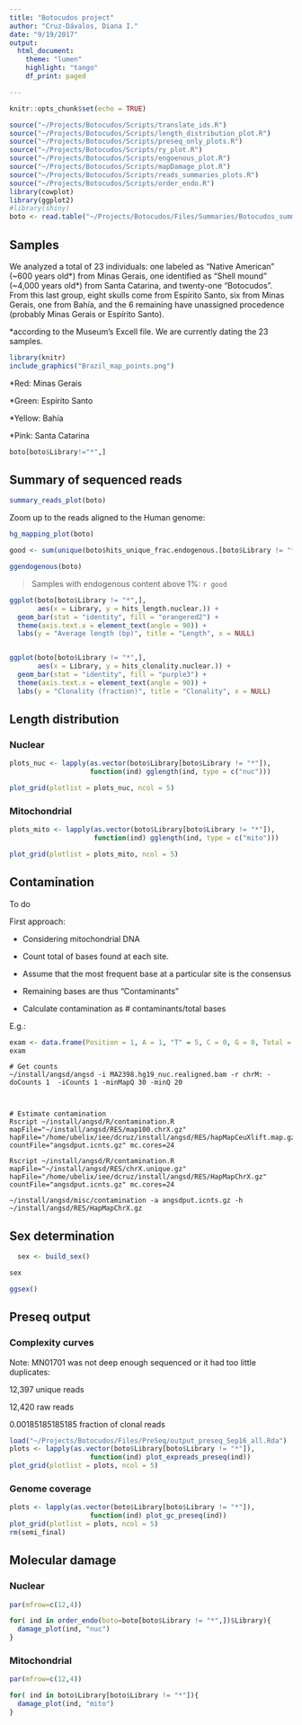 ```yaml
---
title: "Botocudos project"
author: "Cruz-Dávalos, Diana I."
date: "9/19/2017"
output: 
  html_document:
    theme: "lumen"
    highlight: "tango"
    df_print: paged

---
```

```r
knitr::opts_chunk$set(echo = TRUE)
```

```r
source("~/Projects/Botocudos/Scripts/translate_ids.R")
source("~/Projects/Botocudos/Scripts/length_distribution_plot.R")
source("~/Projects/Botocudos/Scripts/preseq_only_plots.R")
source("~/Projects/Botocudos/Scripts/ry_plot.R")
source("~/Projects/Botocudos/Scripts/engoenous_plot.R")
source("~/Projects/Botocudos/Scripts/mapDamage_plot.R")
source("~/Projects/Botocudos/Scripts/reads_summaries_plots.R")
source("~/Projects/Botocudos/Scripts/order_endo.R")
library(cowplot)
library(ggplot2)
#library(shiny)
boto <- read.table("~/Projects/Botocudos/Files/Summaries/Botocudos_summary_2017_09_18.table", header = T)
```


## Samples

We analyzed a total of 23 individuals: one labeled as "Native American" (~600 years old\*) from Minas Gerais, one identified as "Shell mound" (~4,000 years old\*) from Santa Catarina, and twenty-one "Botocudos". From this last group, eight skulls come from Espírito Santo, six from Minas Gerais, one from Bahía, and the 6 remaining have unassigned procedence (probably Minas Gerais or Espírito Santo).

\*according to the Museum's Excell file. We are currently dating the 23 samples.

```r
library(knitr)
include_graphics("Brazil_map_points.png")
```
*Red: Minas Gerais

*Green: Espírito Santo

*Yellow: Bahía

*Pink: Santa Catarina

```r
boto[boto$Library!="*",]
```

## Summary of sequenced reads

```r

summary_reads_plot(boto)

```

Zoom up to the reads aligned to the Human genome: 

```r

hg_mapping_plot(boto)

```

```r
good <- sum(unique(boto$hits_unique_frac.endogenous.[boto$Library != "*"]) >0.01)

ggendogenous(boto)

```


> Samples with endogenous content above 1%: `r good`


```r

ggplot(boto[boto$Library != "*",], 
       aes(x = Library, y = hits_length.nuclear.)) +
  geom_bar(stat = "identity", fill = "orangered2") +
  theme(axis.text.x = element_text(angle = 90)) +
  labs(y = "Average length (bp)", title = "Length", x = NULL)


ggplot(boto[boto$Library != "*",], 
       aes(x = Library, y = hits_clonality.nuclear.)) +
  geom_bar(stat = "identity", fill = "purple3") +
  theme(axis.text.x = element_text(angle = 90)) +
  labs(y = "Clonality (fraction)", title = "Clonality", x = NULL)

```

## Length distribution

### Nuclear
```r
plots_nuc <- lapply(as.vector(boto$Library[boto$Library != "*"]), 
                    function(ind) gglength(ind, type = c("nuc")))

plot_grid(plotlist = plots_nuc, ncol = 5)

```


### Mitochondrial
```r
plots_mito <- lapply(as.vector(boto$Library[boto$Library != "*"]), 
                     function(ind) gglength(ind, type = c("mito")))

plot_grid(plotlist = plots_mito, ncol = 5)

```

## Contamination

To do

First approach:

- Considering mitochondrial DNA

- Count total of bases found at each site. 

- Assume that the most frequent base at a particular site is the consensus

- Remaining bases are thus "Contaminants"

- Calculate contamination as # contaminants/total bases 

E.g.:

```r

exam <- data.frame(Position = 1, A = 1, "T" = 5, C = 0, G = 0, Total = 6, Consensus = 5, Contaminants = 1, Frac.Contamination = 1/6)
exam
```

```
# Get counts
~/install/angsd/angsd -i MA2398.hg19_nuc.realigned.bam -r chrM: -doCounts 1  -iCounts 1 -minMapQ 30 -minQ 20



# Estimate contamination
Rscript ~/install/angsd/R/contamination.R mapFile="~/install/angsd/RES/map100.chrX.gz" hapFile="/home/ubelix/iee/dcruz/install/angsd/RES/hapMapCeuXlift.map.gz" countFile="angsdput.icnts.gz" mc.cores=24

Rscript ~/install/angsd/R/contamination.R mapFile="~/install/angsd/RES/chrX.unique.gz" hapFile="/home/ubelix/iee/dcruz/install/angsd/RES/HapMapChrX.gz" countFile="angsdput.icnts.gz" mc.cores=24

~/install/angsd/misc/contamination -a angsdput.icnts.gz -h ~/install/angsd/RES/HapMapChrX.gz
```

## Sex determination

```r
  sex <- build_sex()

sex

```


```r

ggsex()

```


## Preseq output

### Complexity curves

Note: MN01701 was not deep enough sequenced or it had too little duplicates:

12,397 unique reads

12,420 raw reads

0.00185185185185 fraction of clonal reads

```r
load("~/Projects/Botocudos/Files/PreSeq/output_preseq_Sep16_all.Rda")
plots <- lapply(as.vector(boto$Library[boto$Library != "*"]), 
                    function(ind) plot_expreads_preseq(ind))
plot_grid(plotlist = plots, ncol = 5)

```

### Genome coverage

```r
plots <- lapply(as.vector(boto$Library[boto$Library != "*"]), 
                    function(ind) plot_gc_preseq(ind))
plot_grid(plotlist = plots, ncol = 5)
rm(semi_final)
```

## Molecular damage

### Nuclear

```r

par(mfrow=c(12,4))

for( ind in order_endo(boto=boto[boto$Library != "*",])$Library){
  damage_plot(ind, "nuc")
} 


```

### Mitochondrial

```r

par(mfrow=c(12,4))

for( ind in boto$Library[boto$Library != "*"]){
  damage_plot(ind, "mito")
} 


```

